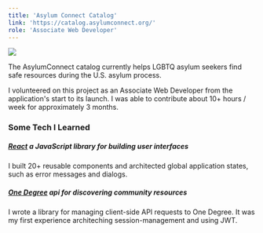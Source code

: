 ```yaml
---
title: 'Asylum Connect Catalog'
link: 'https://catalog.asylumconnect.org/'
role: 'Associate Web Developer'
---
```



[![](./asylum-connect.jpg)](https://catalog.asylumconnect.org/)

The AsylumConnect catalog currently helps LGBTQ asylum seekers find safe resources during the U.S. asylum process. 

I volunteered on this project as an Associate Web Developer from the application's start to its launch. I was able to contribute about 10+ hours / week for approximately 3 months.

### Some Tech I Learned 

##### [React](https://reactjs.org) a JavaScript library for building user interfaces
I built 20+ reusable components and architected global application states, such as error messages and dialogs.

##### [One Degree](https://data.1degree.org) api for discovering community resources
I wrote a library for managing client-side API requests to One Degree. It was my first experience architeching session-management and using JWT.
